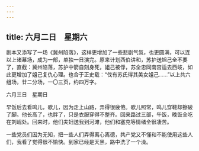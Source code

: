 ```yaml
---
---
---
```

title: 六月二日　星期六
---




剧本又添写了一场《冀州陷落》，这样更增加了一些悲剧气氛，也更圆满，可以连以上诸幕场，成为一部，单独一日演完。原来计划西伯讲和，苏护送旭己全不要了，直截：冀州陷落，苏护中箭自刻身死，姐己被俘，苏全忠同南宫适去西岐，如此更增加了姐己复仇心理。也合于正史载：“伐有苏氏得其美女姐己……”以上共六组场，廿二分场，一〇三页，约四万字。





六月三日　星期日


早饭后去看鸣儿，歌儿，因为走上山路，弄得很疲倦。歌儿照常，鸣儿穿鞋却擦破了脚。他长高了，也胖了，只是衣服穿得不整齐。回来路过三部，午饭，晚饭全吃在刘岘处。回来时，他们夫妇送我到河滩，他们和塞克等情绪全很凄苦。

一些党员们因为无知，把一些人们弄得离心离德，共产党又不懂和不能使用这些人们，我看了觉得很不愉快。到家已经是天黑，路中洗了一个澡。